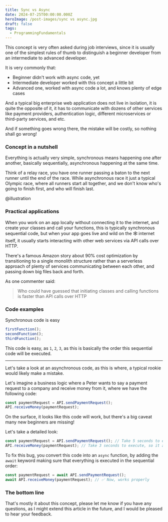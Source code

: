 ```yaml
---
title: Sync vs Async
date: 2024-07-25T00:00:00.000Z
heroImage: /post-images/sync vs async.jpg
draft: false
tags:
  - ProgrammingFundamentals
---
```


This concept is very often asked during job interviews, since it is usually one of the simplest rules of thumb to distinguish a beginner developer from an intermediate to advanced developer.

It is very commonly that:

* Beginner didn't work with async code, yet
* Intermediate developer worked with this concept a little bit
* Advanced one, worked with async code a lot, and knows plenty of edge cases

And a typical big enterprise web application does not live in isolation, it is quite the opposite of it, it has to communicate with dozens of other services like payment providers, authentication logic, different microservices  or third-party services, and etc.

And if something goes wrong there, the mistake will be costly, so nothing shall go wrong!

### Concept in a nutshell

Everything is actually very simple, synchronous means happening one after another, basically sequentially, asynchronous happening at the same time.

Think of a relay race, you have one runner passing a baton to the next runner until the end of the race. While asynchronous race it just a typical Olympic race, where all runners start all together, and we don't know who's going to finish first, and who will finish last.

@illustration

### Practical applications

When you work on an app locally without connecting it to the internet, and create your classes and call your functions, this is typically synchronous sequential code, but when your app goes live and wild on the 🕸 internet itself, it usually starts interacting with other web services via API calls over HTTP.

There's a famous Amazon story about 90% cost optimization by transitioning to a single monolith structure rather than a serverless approach of plenty of services communicating between each other, and passing down big files back and forth.

As one commenter said:

> Who could have guessed that initiating classes and calling functions is faster than API calls over HTTP

### Code examples

Synchronous code is easy

```typescript
firstFunction();
secondFunction();
thirdFunction();
```

This code is easy, as `1`, `2`, `3`, as this is basically the order this sequential code will be executed.

***

Let's take a look at an asynchronous code, as this is where, a typical rookie would likely make a mistake.

Let's imagine a business logic where a Peter wants to say a payment request to a company and receive money from it, where we have the following code:

```typescript
const paymentRequest = API.sendPaymentRequest();
API.receiveMoney(paymentRequest);
```

On the surface, it looks like this code will work, but there's a big caveat many new beginners are missing!

Let's take a detailed look:

```typescript
const paymentRequest = API.sendPaymentRequest(); // Take 5 seconds to execute
API.receiveMoney(paymentRequest); // Take 3 seconds to execute, so it actualy sends ❌ nothing
```

To fix this bug, you convert this code into an `async` function, by adding the `await` keyword making sure that everything is executed in the sequential order:

```typescript
const paymentRequest = await API.sendPaymentRequest();
await API.receiveMoney(paymentRequest); // ✅ Now, works properly
```

### The bottom line

That's mostly it about this concept, please let me know if you have any questions, as I might extend this article in the future, and I would be pleased to hear your feedback.
